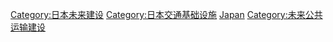 [[Category:日本未来建设|Category:日本未来建设]]
[[Category:日本交通基础设施|Category:日本交通基础设施]]
[[Category:亞洲未來交通基礎設施|Japan]]
[[Category:未来公共运输建设|Category:未来公共运输建设]]